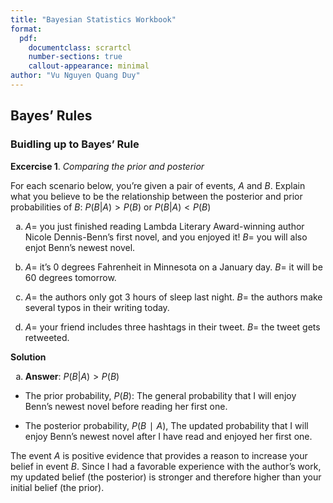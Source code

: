 ```yaml
---
title: "Bayesian Statistics Workbook"
format:
  pdf:
    documentclass: scrartcl
    number-sections: true
    callout-appearance: minimal
author: "Vu Nguyen Quang Duy"
---
```


## Bayes' Rules

### Buidling up to Bayes' Rule

::: {.callout-note}
**Excercise 1**. *Comparing the prior and posterior*

For each scenario below, you're given a pair of events, $A$ and $B$. Explain what you believe to be the relationship between the posterior and prior probabilities of $B$: $P(B|A) > P(B)$ or $P(B|A) < P(B)$

a) $A=$ you just finished reading Lambda Literary Award-winning author Nicole Dennis-Benn's first novel, and you enjoyed it! $B=$ you will also enjot Benn's newest novel.

b) $A=$ it's 0 degrees Fahrenheit in Minnesota on a January day. $B=$ it will be 60 degrees tomorrow.

c) $A=$ the authors only got 3 hours of sleep last night. $B=$ the authors make several typos in their writing today.

d) $A=$ your friend includes three hashtags in their tweet. $B=$ the tweet gets retweeted.
:::

**Solution**

a) **Answer**: $P(B|A) > P(B)$

- The prior probability, $P(B)$: The general probability that I will enjoy Benn's newest novel before reading her first one.

- The posterior probability, $P(B∣A)$, The updated probability that I will enjoy Benn's newest novel after I have read and enjoyed her first one.

The event $A$ is positive evidence that provides a reason to increase your belief in event $B$. Since I had a favorable experience with the author's work, my updated belief (the posterior) is stronger and therefore higher than your initial belief (the prior).